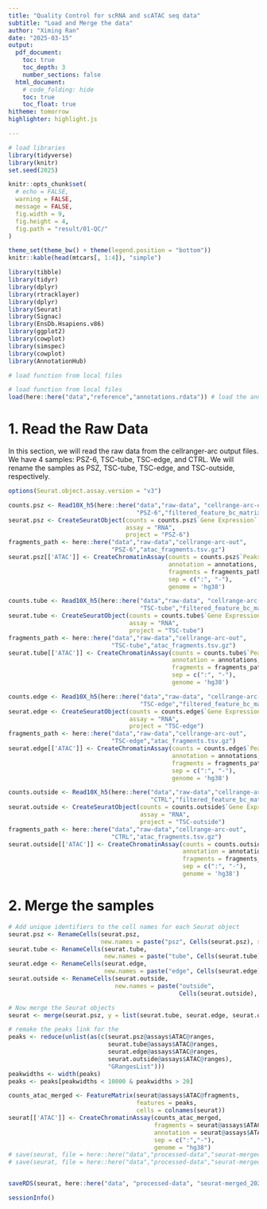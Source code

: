 ```yaml
---
title: "Quality Control for scRNA and scATAC seq data"
subtitle: "Load and Merge the data"
author: "Ximing Ran"
date: "2025-03-15"
output:
  pdf_document:
    toc: true
    toc_depth: 3
    number_sections: false
  html_document:
    # code_folding: hide
    toc: true
    toc_float: true
hitheme: tomorrow
highlighter: highlight.js

---
```


```r
# load libraries
library(tidyverse)
library(knitr)
set.seed(2025)

knitr::opts_chunk$set(
  # echo = FALSE,
  warning = FALSE,
  message = FALSE,
  fig.width = 9,
  fig.height = 4,
  fig.path = "result/01-QC/"
)

theme_set(theme_bw() + theme(legend.position = "bottom"))
knitr::kable(head(mtcars[, 1:4]), "simple")
```

```r
library(tibble)
library(tidyr)
library(dplyr)
library(rtracklayer)
library(dplyr)
library(Seurat)
library(Signac)
library(EnsDb.Hsapiens.v86)
library(ggplot2)
library(cowplot)
library(simspec)
library(cowplot)
library(AnnotationHub)

```



```r
# load function from local files

```


```r
# load function from local files
load(here::here("data","reference","annotations.rdata")) # load the annotations

```


\newpage

# 1. Read the Raw Data

In this section, we will read the raw data from the cellranger-arc output files. We have 4 samples: PSZ-6, TSC-tube, TSC-edge, and CTRL. We will rename the samples as PSZ, TSC-tube, TSC-edge, and TSC-outside, respectively. 
```r
options(Seurat.object.assay.version = "v3")

counts.psz <- Read10X_h5(here::here("data","raw-data", "cellrange-arc-out",
                                    "PSZ-6","filtered_feature_bc_matrix.h5"))
seurat.psz <- CreateSeuratObject(counts = counts.psz$`Gene Expression`,
                                 assay = "RNA",
                                 project = "PSZ-6")
fragments_path <- here::here("data","raw-data","cellrange-arc-out",
                             "PSZ-6","atac_fragments.tsv.gz")
seurat.psz[['ATAC']] <- CreateChromatinAssay(counts = counts.psz$`Peaks`,
                                             annotation = annotations,
                                             fragments = fragments_path,
                                             sep = c(":", "-"),
                                             genome = 'hg38')
```

```r
counts.tube <- Read10X_h5(here::here("data","raw-data", "cellrange-arc-out",
                                     "TSC-tube","filtered_feature_bc_matrix.h5"))
seurat.tube <- CreateSeuratObject(counts = counts.tube$`Gene Expression`,
                                  assay = "RNA",
                                  project = "TSC-tube")
fragments_path <- here::here("data","raw-data","cellrange-arc-out",
                             "TSC-tube","atac_fragments.tsv.gz")
seurat.tube[['ATAC']] <- CreateChromatinAssay(counts = counts.tube$`Peaks`,
                                              annotation = annotations,
                                              fragments = fragments_path,
                                              sep = c(":", "-"),
                                              genome = 'hg38')
```

```r
counts.edge <- Read10X_h5(here::here("data","raw-data", "cellrange-arc-out",
                                     "TSC-edge","filtered_feature_bc_matrix.h5"))
seurat.edge <- CreateSeuratObject(counts = counts.edge$`Gene Expression`,
                                  assay = "RNA",
                                  project = "TSC-edge")
fragments_path <- here::here("data","raw-data","cellrange-arc-out",
                             "TSC-edge","atac_fragments.tsv.gz")
seurat.edge[['ATAC']] <- CreateChromatinAssay(counts = counts.edge$`Peaks`,
                                              annotation = annotations,
                                              fragments = fragments_path,
                                              sep = c(":", "-"),
                                              genome = 'hg38')

```

```r
counts.outside <- Read10X_h5(here::here("data","raw-data","cellrange-arc-out",
                                        "CTRL","filtered_feature_bc_matrix.h5"))
seurat.outside <- CreateSeuratObject(counts = counts.outside$`Gene Expression`,
                                     assay = "RNA",
                                     project = "TSC-outside")
fragments_path <- here::here("data","raw-data","cellrange-arc-out",
                             "CTRL","atac_fragments.tsv.gz")
seurat.outside[['ATAC']] <- CreateChromatinAssay(counts = counts.outside$`Peaks`,
                                                 annotation = annotations,
                                                 fragments = fragments_path,
                                                 sep = c(":", "-"),
                                                 genome = 'hg38')

```

# 2. Merge the samples

```r
# Add unique identifiers to the cell names for each Seurat object
seurat.psz <- RenameCells(seurat.psz, 
                          new.names = paste("psz", Cells(seurat.psz), sep = "_"))
seurat.tube <- RenameCells(seurat.tube, 
                           new.names = paste("tube", Cells(seurat.tube), sep = "_"))
seurat.edge <- RenameCells(seurat.edge, 
                           new.names = paste("edge", Cells(seurat.edge), sep = "_"))
seurat.outside <- RenameCells(seurat.outside, 
                              new.names = paste("outside", 
                                                Cells(seurat.outside), sep = "_"))

# Now merge the Seurat objects
seurat <- merge(seurat.psz, y = list(seurat.tube, seurat.edge, seurat.outside))

# remake the peaks link for the
peaks <- reduce(unlist(as(c(seurat.psz@assays$ATAC@ranges,
                            seurat.tube@assays$ATAC@ranges,
                            seurat.edge@assays$ATAC@ranges,
                            seurat.outside@assays$ATAC@ranges),
                            "GRangesList")))
peakwidths <- width(peaks)
peaks <- peaks[peakwidths < 10000 & peakwidths > 20]

counts_atac_merged <- FeatureMatrix(seurat@assays$ATAC@fragments,
                                    features = peaks,
                                    cells = colnames(seurat))
seurat[['ATAC']] <- CreateChromatinAssay(counts_atac_merged,
                                         fragments = seurat@assays$ATAC@fragments,
                                         annotation = seurat@assays$ATAC@annotation,
                                         sep = c(":","-"),
                                         genome = "hg38")
# save(seurat, file = here::here("data","processed-data","seurat-merged_2025-03-15.rdata"))
# save(seurat, file = here::here("data","processed-data","seurat-merged_2025-03-14.rdata"))


saveRDS(seurat, here::here("data", "processed-data", "seurat-merged_2025-03-15.rds"))

```



\newpage
```r
sessionInfo()
```

